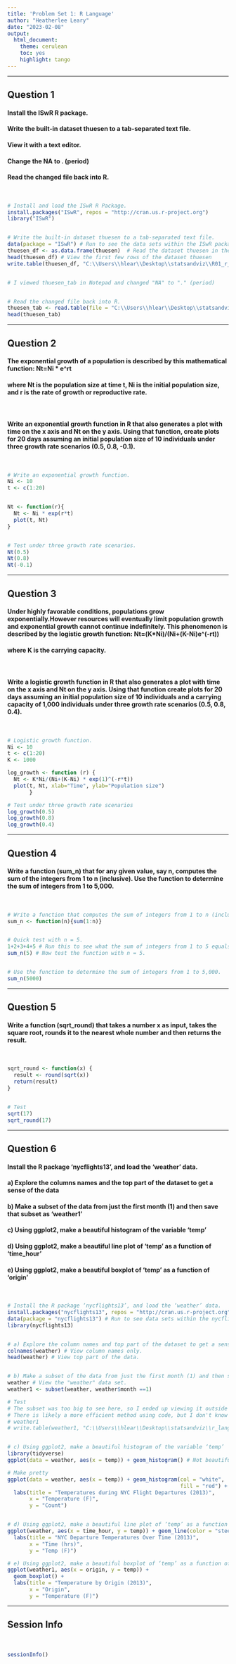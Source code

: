 ```yaml
---
title: 'Problem Set 1: R Language'
author: "Heatherlee Leary"
date: "2023-02-08"
output: 
  html_document: 
    theme: cerulean
    toc: yes
    highlight: tango
---
```


---

## **Question 1**

#### Install the ISwR R package. 
#### Write the built-in dataset thuesen to a tab-separated text file.
#### View it with a text editor. 
#### Change the NA to . (period)
#### Read the changed file back into R.

&ensp;

```r

# Install and load the ISwR R Package.
install.packages("ISwR", repos = "http://cran.us.r-project.org")
library("ISwR")


# Write the built-in dataset thuesen to a tab-separated text file. 
data(package = "ISwR") # Run to see the data sets within the ISwR package.
thuesen_df <- as.data.frame(thuesen)  # Read the dataset thuesen in the package ISwR
head(thuesen_df) # View the first few rows of the dataset thuesen
write.table(thuesen_df, "C:\\Users\\hlear\\Desktop\\statsandviz\\R01_r_language\\data\\thuesen_tab.txt", row.names=FALSE) # Don't export row names.


# I viewed thuesen_tab in Notepad and changed "NA" to "." (period)


# Read the changed file back into R.
thuesen_tab <- read.table(file = "C:\\Users\\hlear\\Desktop\\statsandviz\\R01_r_language\\data\\thuesen_tab.txt", header = TRUE) # Has a header
head(thuesen_tab)

```


---

## **Question 2**

#### The exponential growth of a population is described by this mathematical function: Nt=Ni * e^rt

#### where Nt is the population size at time t, Ni is the initial population size, and r is the rate of growth or reproductive rate.

&ensp;

#### Write an exponential growth function in R that also generates a plot with time on the x axis and Nt on the y axis. Using that function, create plots for 20 days assuming an initial population size of 10 individuals under three growth rate scenarios (0.5, 0.8, -0.1).

&ensp;

```r

# Write an exponential growth function.
Ni <- 10
t <- c(1:20)


Nt <- function(r){
  Nt <- Ni * exp(r*t)
  plot(t, Nt)
}


# Test under three growth rate scenarios.
Nt(0.5)
Nt(0.8)
Nt(-0.1)

```


---

## **Question 3**

#### Under highly favorable conditions, populations grow exponentially.However resources will eventually limit population growth and exponential growth cannot continue indefinitely. This phenomenon is described by the logistic growth function: Nt=(K*Ni)/(Ni+(K-Ni)e^(-rt)) 

#### where K is the carrying capacity. 

&ensp;

#### Write a logistic growth function in R that also generates a plot with time on the x axis and Nt on the y axis. Using that function create plots for 20 days assuming an initial population size of 10 individuals and a carrying capacity of 1,000 individuals under three growth rate scenarios (0.5, 0.8, 0.4).

&ensp;

```r

# Logistic growth function.
Ni <- 10
t <- c(1:20)
K <- 1000

log_growth <- function (r) {
  Nt <- K*Ni/(Ni+(K-Ni) * exp(1)^(-r*t))
  plot(t, Nt, xlab="Time", ylab="Population size")
       }

# Test under three growth rate scenarios
log_growth(0.5)
log_growth(0.8)
log_growth(0.4)

```


---

## **Question 4**

#### Write a function (sum_n) that for any given value, say n, computes the sum of the integers from 1 to n (inclusive). Use the function to determine the sum of integers from 1 to 5,000.

&ensp;

```r

# Write a function that computes the sum of integers from 1 to n (inclusive).
sum_n <- function(n){sum(1:n)}


# Quick test with n = 5. 
1+2+3+4+5 # Run this to see what the sum of integers from 1 to 5 equals.
sum_n(5) # Now test the function with n = 5.


# Use the function to determine the sum of integers from 1 to 5,000.
sum_n(5000)

```


---

## **Question 5**

#### Write a function (sqrt_round) that takes a number x as input, takes the square root, rounds it to the nearest whole number and then returns the result.

&ensp;

```r

sqrt_round <- function(x) {
  result <- round(sqrt(x))
  return(result)
}


# Test
sqrt(17)
sqrt_round(17)

```


---

## **Question 6**

#### Install the R package ‘nycflights13’, and load the ‘weather’ data.
#### a) Explore the columns names and the top part of the dataset to get a sense of the data
#### b) Make a subset of the data from just the first month (1) and then save that subset as ‘weather1’
#### c) Using ggplot2, make a beautiful histogram of the variable ‘temp’
#### d) Using ggplot2, make a beautiful line plot of ‘temp’ as a function of ‘time_hour’
#### e) Using ggplot2, make a beautiful boxplot of ‘temp’ as a function of ‘origin’

&ensp;

```r

# Install the R package ‘nycflights13’, and load the ‘weather’ data.
install.packages("nycflights13", repos = "http://cran.us.r-project.org")
data(package = "nycflights13") # Run to see data sets within the nycflights13 package. Weather is in there.
library(nycflights13)


# a) Explore the column names and top part of the dataset to get a sense of the data.
colnames(weather) # View column names only.
head(weather) # View top part of the data.


# b) Make a subset of the data from just the first month (1) and then save that subset as ‘weather1’.
weather # View the "weather" data set.
weather1 <- subset(weather, weather$month ==1)

# Test
# The subset was too big to see here, so I ended up viewing it outside of R to confirm.
# There is likely a more efficient method using code, but I don't know it.
# weather1
# write.table(weather1, "C:\\Users\\hlear\\Desktop\\statsandviz\\r_language\\data\\weather1.tab", row.names=FALSE)


# c) Using ggplot2, make a beautiful histogram of the variable ‘temp’
library(tidyverse)
ggplot(data = weather, aes(x = temp)) + geom_histogram() # Not beautiful...

# Make pretty
ggplot(data = weather, aes(x = temp)) + geom_histogram(col = "white", 
                                                       fill = "red") +
  labs(title = "Temperatures during NYC Flight Departures (2013)",
       x = "Temperature (F)",
       y = "Count")


# d) Using ggplot2, make a beautiful line plot of ‘temp’ as a function of ‘time_hour’
ggplot(weather, aes(x = time_hour, y = temp)) + geom_line(color = "steelblue") +
  labs(title = "NYC Departure Temperatures Over Time (2013)",
       x = "Time (hrs)",
       y = "Temp (F)")

# e) Using ggplot2, make a beautiful boxplot of ‘temp’ as a function of ‘origin’
ggplot(weather1, aes(x = origin, y = temp)) +
  geom_boxplot() +
  labs(title = "Temperature by Origin (2013)",
       x = "Origin",
       y = "Temperature (F)")

```


---

## **Session Info**

&ensp;

```r

sessionInfo()

```




